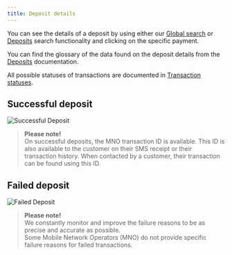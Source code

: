 ```yaml
---
title: Deposit details
---
```


You can see the details of a deposit by using either our [Global search](/v1/docs/global-search) or [Deposits](/v1/docs/deposits) search functionality and clicking on the specific payment.

You can find the glossary of the data found on the deposit details from the [Deposits](/v1/docs/deposits) documentation.

All possible statuses of transactions are documented in [Transaction statuses](/v1/docs/transaction-statuses).

## Successful deposit

![Successful Deposit](https://cdn.document360.io/32e6fd9e-30a7-4a81-b2d6-2f89eb3bbb0d/Images/Documentation/image-1716984221100.png)

> **Please note!**  
> On successful deposits, the MNO transaction ID is available. This ID is also available to the customer on their SMS receipt or their transaction history. When contacted by a customer, their transaction can be found using this ID.

## Failed deposit

![Failed Deposit](https://cdn.document360.io/32e6fd9e-30a7-4a81-b2d6-2f89eb3bbb0d/Images/Documentation/image-1716984280814.png)

> **Please note!**  
> We constantly monitor and improve the failure reasons to be as precise and accurate as possible.  
> Some Mobile Network Operators (MNO) do not provide specific failure reasons for failed transactions.